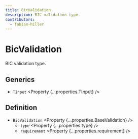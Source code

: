 ```yaml
---
title: BicValidation
description: BIC validation type.
contributors:
  - fabian-hiller
---
```



# BicValidation

BIC validation type.

## Generics

- `TInput` <Property {...properties.TInput} />

## Definition

- `BicValidation` <Property {...properties.BaseValidation} />
  - `type` <Property {...properties.type} />
  - `requirement` <Property {...properties.requirement} />
